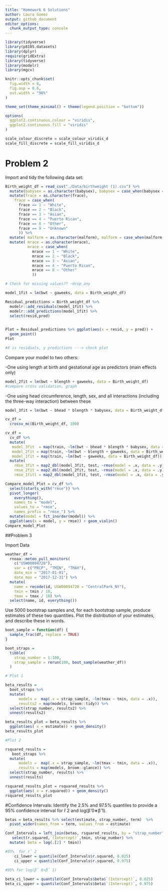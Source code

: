 ```yaml
---
title: "Homework 6 Solutions"
author: Laura Gomez
output: github_document
editor_options: 
  chunk_output_type: console
---
```


```r
library(tidyverse)
library(p8105.datasets)
library(dplyr)
require(gridExtra)
library(tidyverse)
library(modelr)
library(mgcv)

knitr::opts_chunk$set(
  fig.width = 6,
  fig.asp = 0.6,
  out.width = "90%"
)

theme_set(theme_minimal() + theme(legend.position = "bottom"))

options(
  ggplot2.continuous.colour = "viridis",
  ggplot2.continuous.fill = "viridis"
)

scale_colour_discrete = scale_colour_viridis_d
scale_fill_discrete = scale_fill_viridis_d
```






# Problem 2

Import and tidy the following data set:
```r
Birth_weight_df = read_csv("./Data/birthweight (1).csv") %>%
  mutate(babysex = as.character(babysex), babysex = case_when(babysex == 1 ~ "male", babysex == 2 ~ "female" )) %>%
  mutate(frace = as.character(frace),
    frace = case_when(
      frace == 1 ~ "White", 
      frace == 2 ~ "Black", 
      frace == 3 ~ "Asian",
      frace == 4 ~ "Puerto Rican",
      frace == 8 ~ "Other",
      frace == 9 ~ "Unknown"
      )) %>%
  mutate( malform = as.character(malform), malform = case_when(malform == 0 ~ "absent", malform == 1 ~ "present" ))  %>%
  mutate( mrace = as.character(mrace), 
          mrace = case_when(
            mrace == 1 ~ "White", 
            mrace == 2 ~ "Black",
            mrace == 3 ~ "Asian",
            mrace == 4 ~ "Puerto Rican",
            mrace == 8 ~ "Other"
            ))

# Check for missing values?? ~drop_any
```

```r
model_1fit = lm(bwt ~ gaweeks, data = Birth_weight_df)
```

```r
Residual_predictions = Birth_weight_df %>% 
  modelr::add_residuals(model_1fit) %>% 
  modelr::add_predictions(model_1fit) %>%
  select(resid,pred)

  
Plot = Residual_predictions %>% ggplot(aes(x = resid, y = pred)) + 
  geom_point()
Plot

#X is residuals, y predictions ---> check plot 
```

Compare your model to two others:

-One using length at birth and gestational age as predictors (main effects only)
```r
model_2fit = lm(bwt ~ blength + gaweeks, data = Birth_weight_df)
#compare cross validation, graph
```

-One using head circumference, length, sex, and all interactions (including the three-way interaction) between these
```r

model_3fit = lm(bwt ~ bhead * blength * babysex, data = Birth_weight_df) 

cv_df = 
  crossv_mc(Birth_weight_df, 100) 

cv_df = 
  cv_df %>% 
  mutate(
   model_3fit  = map(train, ~lm(bwt ~ bhead * blength * babysex, data = Birth_weight_df)), 
   model_2fit = map(train, ~lm(bwt ~ blength + gaweeks, data = Birth_weight_df)),
   model_1fit = map(train, ~lm(bwt ~ gaweeks, data = Birth_weight_df))) %>%
  mutate(
    rmse_3fit = map2_dbl(model_3fit, test, ~rmse(model = .x, data = .y)),
    rmse_2fit = map2_dbl(model_2fit, test, ~rmse(model = .x, data = .y)),
    rmse_1fitl = map2_dbl(model_1fit, test, ~rmse(model = .x, data = .y)))

Compare_model_Plot = cv_df %>% 
  select(starts_with("rmse")) %>% 
  pivot_longer(
    everything(),
    names_to = "model", 
    values_to = "rmse",
    names_prefix = "rmse_") %>% 
  mutate(model = fct_inorder(model)) %>% 
  ggplot(aes(x = model, y = rmse)) + geom_violin()
Compare_model_Plot

```


##Problem 3

Import Data
```r
weather_df = 
  rnoaa::meteo_pull_monitors(
    c("USW00094728"),
    var = c("PRCP", "TMIN", "TMAX"), 
    date_min = "2017-01-01",
    date_max = "2017-12-31") %>%
  mutate(
    name = recode(id, USW00094728 = "CentralPark_NY"),
    tmin = tmin / 10,
    tmax = tmax / 10) %>%
  select(name, id, everything())
```

Use 5000 bootstrap samples and, for each bootstrap sample, produce estimates of these two quantities. Plot the distribution of your estimates, and describe these in words. 

```r
boot_sample = function(df) {
  sample_frac(df, replace = TRUE)
}

boot_straps = 
  tibble(
    strap_number = 1:100,
    strap_sample = rerun(100, boot_sample(weather_df))
  )

# Plot 1

beta_results = 
  boot_straps %>%
  mutate(
      models =  map(.x = strap_sample, ~lm(tmax ~ tmin, data = .x)),
      results2 = map(models, broom::tidy)) %>%
  select(strap_number, results2) %>%
  unnest(results2) 

beta_results_plot = beta_results %>%
  ggplot(aes( x = estimate)) + geom_density()
beta_results_plot

#Plot 2

rsquared_results = 
   boot_straps %>%
  mutate(
      models =  map(.x = strap_sample, ~lm(tmax ~ tmin, data = .x)),
      results = map(models, broom::glance)) %>%
  select(strap_number, results) %>%
  unnest(results) 

rsquared_results_plot = rsquared_results %>%
  ggplot(aes( x = r.squared)) + geom_density()
rsquared_results_plot
```

#Confidence Intervals: Identify the 2.5% and 97.5% quantiles to provide a 95% confidence interval for r̂ 2 and log(β̂ 0∗β̂ 1). 
```r
betas = beta_results %>% select(estimate, strap_number, term)  %>%
  pivot_wider(names_from = term, values_from = estimate)

Conf_Intervals = left_join(betas, rsquared_results, by = "strap_number") %>%
   select(r.squared,`(Intercept)`,tmin, strap_number) %>%
  mutate( beta = log(.[2] * tmin)) 

#95%  for r̂ 2
    ci_lower = quantile(Conf_Intervals$r.squared, 0.025)
    ci_upper = quantile(Conf_Intervals$r.squared, 0.975)
    
#95% for log(β̂ 0∗β̂ 1)

beta_ci_lower = quantile(Conf_Intervals$beta$`(Intercept)`, 0.025)
beta_ci_upper = quantile(Conf_Intervals$beta$`(Intercept)`, 0.975)

```


